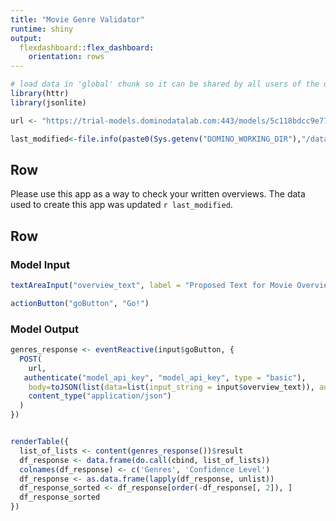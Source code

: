 ```yaml
---
title: "Movie Genre Validator"
runtime: shiny
output: 
  flexdashboard::flex_dashboard:
    orientation: rows
---
```


```r
# load data in 'global' chunk so it can be shared by all users of the dashboard
library(httr)
library(jsonlite)

url <- "https://trial-models.dominodatalab.com:443/models/5c118bdcc9e77c0008460894/latest/model"

last_modified<-file.info(paste0(Sys.getenv("DOMINO_WORKING_DIR"),"/data/processed/movies_with_overviews.pkl"))$mtime
```


Row {data-height=20}
-------------------------------------
    
Please use this app as a way to check your written overviews. The data used to create this app was updated `r last_modified`.



   
Row
-------------------------------------
    
### Model Input
    
```r
textAreaInput("overview_text", label = "Proposed Text for Movie Overview: ", value = "Set in the 22nd century, The Matrix tells the story of a computer hacker who joins a group of underground insurgents fighting the vast and powerful computers who now rule the earth.", width = '150%', height = '150px', resize = 'both')

actionButton("goButton", "Go!")
```
    
### Model Output

```r

genres_response <- eventReactive(input$goButton, {
  POST(
    url,
   authenticate("model_api_key", "model_api_key", type = "basic"),
    body=toJSON(list(data=list(input_string = input$overview_text)), auto_unbox = TRUE),
    content_type("application/json")
  )
})


renderTable({
  list_of_lists <- content(genres_response())$result
  df_response <- data.frame(do.call(cbind, list_of_lists))
  colnames(df_response) <- c('Genres', 'Confidence Level')
  df_response <- as.data.frame(lapply(df_response, unlist))
  df_response_sorted <- df_response[order(-df_response[, 2]), ]
  df_response_sorted
})

```



